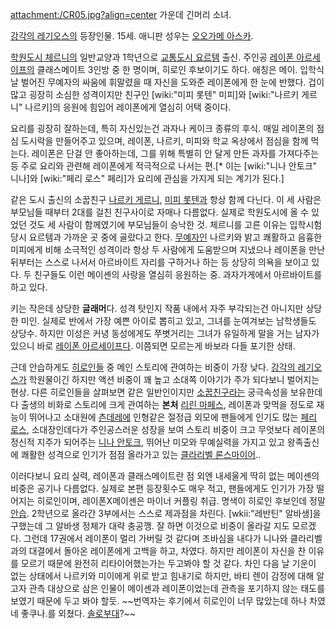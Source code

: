 attachment:/CR05.jpg?align=center
가운데 긴머리 소녀.

[[강각의 레기오스]]의 등장인물. 15세. 애니판 성우는 [[오오가메 아스카]].

[[학원도시 체르니]]의 일반교양과 1학년으로 [[교통도시 요르템]] 출신. 주인공 [[레이폰 아르세이프]]의 클래스메이트 3인방 중 한 명이며, 히로인 후보이기도 하다. 애칭은 메이. 입학식 날 벌어진 무예자의 싸움에 휘말렸을 때 자신을 도와준 레이폰에게 한 눈에 반했다. 겁이 많고 굉장히 소심한 성격이지만 친구인 [wiki:"미피 롯텐" 미피]와 [wiki:"나르키 게르니" 나르키]의 응원에 힘입어 레이폰에게 열심히 어택 중이다.

요리를 굉장히 잘하는데, 특히 자신있는건 과자나 케이크 종류의 후식. 매일 레이폰의 점심 도시락을 만들어주고 있으며, 레이폰, 나르키, 미피와 학교 옥상에서 점심을 함께 먹는다. 레이폰은 단걸 안 좋아하는데, 그를 위해 특별히 안 달게 만든 과자를 가져다주는 등 주로 요리와 관련해 레이폰에게 적극적으로 나서는 편.[* 이는 [wiki:"니나 안토크" 니나]와 [wiki:"페리 로스" 페리]가 요리에 관심을 가지게 되는 계기가 된다.]

같은 도시 출신의 소꿉친구 [[나르키 게르니]], [[미피 롯텐]]과 항상 함께 다닌다. 이 세 사람은 부모님들 때부터 2대를 걸친 친구사이로 자매나 다름없다. 실제로 학원도시에 올 수 있었던 것도 세 사람이 함께였기에 부모님들이 승낙한 것. 체르니를 고른 이유는 입학시험 당시 요르템과 가까운 곳 중에 골랐다고 한다. [[무예자]]인 나르키와 밝고 쾌활하고 음흉한 미피에게 비해 소극적인 성격이라 항상 두 사람에게 도움받으며 지냈으나 레이폰을 만난 뒤부터는 스스로 나서서 아르바이트 자리를 구하거나 하는 등 상당히 의욕을 보이고 있다. 두 친구들도 이런 메이셴의 사랑을 열심히 응원하는 중. 과자가게에서 아르바이트를 하고 있다.

키는 작은데 상당한 '''글래머'''다. 성격 탓인지 작품 내에서 자주 부각되는건 아니지만 상당한 미인. 실제로 반에서 가장 예쁜 아이로 뽑히고 있고, 그녀를 눈여겨보는 남학생들도 상당수. 하지만 이성은 커녕 동성에게도 쭈볏거리는 그녀가 유일하게 말을 거는 남자가 있으니 바로 [[레이폰 아르세이프]]다. 이쯤되면 모르는게 바보라 다들 포기한 상태.

근데 안습하게도 [[히로인]]들 중 메인 스토리에 관여하는 비중이 가장 낮다. [[강각의 레기오스]]가 학원물이긴 하지만 액션 비중이 꽤 높고 소대쪽 이야기가 주가 되다보니 벌어지는 현상. 다른 히로인들을 살펴보면 같은 일반인이지만 [[소꿉친구]]라는 궁극속성을 보유한데다 출생의 비화로 스토리에 크게 관여하는 '''본처''' [[리린 마페스]], 레이폰과 맞먹을 정도로 재능이 뛰어나고 소대원에 [[츤데레]]에 인형같은 절정급 외모에 팬들에게 인기도 많는 [[페리 로스]], 소대장인데다가 주인공스러운 성장을 보여 스토리 비중이 크고 무엇보다 레이폰의 정신적 지주가 되어주는 [[니나 안토크]], 뛰어난 미모와 무예실력을 가지고 있고 왕족출신에 쾌활한 성격으로 인기가 점점 올라가고 있는 [[클라리벨 론스마이어]]..

이러다보니 요리 실력, 레이폰과 클래스메이트란 점 외엔 내세울게 딱히 없는 메이셴의 비중은 공기나 다름없다. 실제로 본편 등장횟수도 매우 적고, 팬들에게도 인기가 가장 떨어지는 히로인이며, 레이폰X메이셴은 마이너 커플링 취급. 명색이 히로인 후보인데 정말 [[안습]]. 2학년으로 올라간 3부에서는 스스로 제과점을 차린다. [wkii:"레반틴" 알바생]을 구했는데 그 알바생 정체가 대략 충공깽. 잘 하면 이것으로 비중이 올라갈 지도 모르겠다. 그런데 17권에서 레이폰이 멀리 가버릴 것 같다며 조바심을 내다가 니나와 클라리벨과의 대결에서 돌아온 레이폰에게 고백을 하고, 차였다. 하지만 레이폰이 자신을 찬 이유를 모르기 때문에 완전히 리타이어했는가는 두고봐야 할 것 같다. 차인 다음 날 기운이 없는 상태에서 나르키와 미이에게 위로 받고 힘내기로 하지만, 바티 렌이 감정에 대해 알고자 관측 대상으로 삼은 인물이 메이셴과 레이폰이었는데 관측을 포기하지 않는 태도를 보였기 때문에 두고 봐야 할듯. ~~번역자는 후기에서 히로인이 너무 많았는데 하나 차였네 좋쿠나.를 외쳤다. [[솔로부대]]?~~
